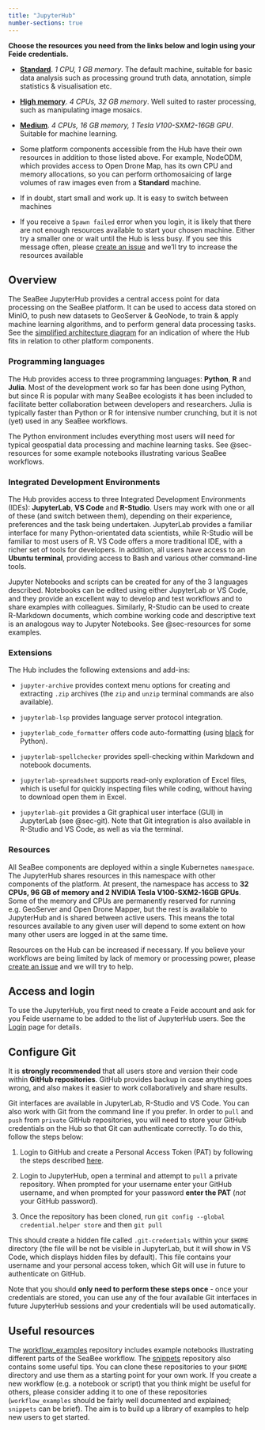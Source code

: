```yaml
---
title: "JupyterHub"
number-sections: true
---
```


**Choose the resources you need from the links below and login using your Feide credentials.**

 * **[Standard](https://hub-standard.seabee.sigma2.no)**. *1 CPU, 1 GB memory*. The default machine, suitable for basic data analysis such as processing ground truth data, annotation, simple statistics & visualisation etc.
 
 * **[High memory](https://hub-highmem.seabee.sigma2.no)**. *4 CPUs, 32 GB memory*. Well suited to raster processing, such as manipulating image mosaics.
 
 * **[Medium](https://hub-medium.seabee.sigma2.no)**. *4 CPUs, 16 GB memory, 1 Tesla V100-SXM2-16GB GPU*. Suitable for machine learning.
 
 
:::{.callout-tip}
 * Some platform components accessible from the Hub have their own resources in addition to those listed above. For example, NodeODM, which provides access to Open Drone Map, has its own CPU and memory allocations, so you can perform orthomosaicing of large volumes of raw images even from a **Standard** machine.
 
 * If in doubt, start small and work up. It is easy to switch between machines
 
 * If you receive a `Spawn failed` error when you login, it is likely that there are not enough resources available to start your chosen machine. Either try a smaller one or wait until the Hub is less busy. If you see this message often, please [create an issue](https://github.com/SeaBee-no/documentation/issues) and we'll try to increase the resources available
:::

## Overview {#sec-overview}

The SeaBee JupyterHub provides a central access point for data processing on the SeaBee platform. It can be used to access data stored on MinIO, to push new datasets to GeoServer & GeoNode, to train & apply machine learning algorithms, and to perform general data processing tasks. See the [simplified architecture diagram](./index.qmd#fig-sigma2-outline) for an indication of where the Hub fits in relation to other platform components.

### Programming languages {#sec-languages}

The Hub provides access to three programming languages: **Python**, **R** and **Julia**. Most of the development work so far has been done using Python, but since R is popular with many SeaBee ecologists it has been included to facilitate better collaboration between developers and researchers. Julia is typically faster than Python or R for intensive number crunching, but it is not (yet) used in any SeaBee workflows.

The Python environment includes everything most users will need for typical geospatial data processing and machine learning tasks. See @sec-resources for some example notebooks illustrating various SeaBee workflows.

### Integrated Development Environments {#sec-ides}

The Hub provides access to three Integrated Development Environments (IDEs): **JupyterLab**, **VS Code** and **R-Studio**. Users may work with one or all of these (and switch between them), depending on their experience, preferences and the task being undertaken. JupyterLab provides a familiar interface for many Python-orientated data scientists, while R-Studio will be familiar to most users of R. VS Code offers a more traditional IDE, with a richer set of tools for developers. In addition, all users have access to an **Ubuntu terminal**, providing access to Bash and various other command-line tools.

Jupyter Notebooks and scripts can be created for any of the 3 languages described. Notebooks can be edited using either JupyterLab or VS Code, and they provide an excellent way to develop and test workflows and to share examples with colleagues. Similarly, R-Studio can be used to create R-Markdown documents, which combine working code and descriptive text is an analogous way to Jupyter Notebooks. See @sec-resources for some examples.

### Extensions {#sec-extensions}

The Hub includes the following extensions and add-ins:

 * `jupyter-archive` provides context menu options for creating and extracting `.zip` archives (the `zip` and `unzip` terminal commands are also available).
 
 * `jupyterlab-lsp` provides language server protocol integration.
 
 * `jupyterlab_code_formatter` offers code auto-formatting (using [black](https://github.com/psf/black) for Python).
 
 * `jupyterlab-spellchecker` provides spell-checking within Markdown and notebook documents.
 
 * `jupyterlab-spreadsheet` supports read-only exploration of Excel files, which is useful for quickly inspecting files while coding, without having to download open them in Excel.
 
 * `jupyterlab-git` provides a Git graphical user interface (GUI) in JupyterLab (see @sec-git). Note that Git integration is also available in R-Studio and VS Code, as well as via the terminal.
 
### Resources

All SeaBee components are deployed within a single Kubernetes `namespace`. The JupyterHub shares resources in this namespace with other components of the platform. At present, the namespace has access to **32 CPUs, 96 GB of memory and 2 NVIDIA Tesla V100-SXM2-16GB GPUs**. Some of the memory and CPUs are permanently reserved for running e.g. GeoServer and Open Drone Mapper, but the rest is available to JupyterHub and is shared between active users. This means the total resources available to any given user will depend to some extent on how many other users are logged in at the same time.

Resources on the Hub can be increased if necessary. If you believe your workflows are being limited by lack of memory or processing power, please [create an issue](https://github.com/SeaBee-no/dockerfiles/issues) and we will try to help.

## Access and login {#sec-login}

To use the JupyterHub, you first need to create a Feide account and ask for you Feide username to be added to the list of JupyterHub users. See the [Login](./login.qmd) page for details.

## Configure Git {#sec-git}

It is **strongly recommended** that all users store and version their code within **GitHub repositories**. GitHub provides backup in case anything goes wrong, and also makes it easier to work collaboratively and share results.

Git interfaces are available in JupyterLab, R-Studio and VS Code. You can also work with Git from the command line if you prefer. In order to `pull` and `push` from `private` GitHub repositories, you will need to store your GitHub credentials on the Hub so that Git can authenticate correctly. To do this, follow the steps below:

 1. Login to GitHub and create a Personal Access Token (PAT) by following the steps described [here](https://docs.github.com/en/enterprise-server@3.4/authentication/keeping-your-account-and-data-secure/creating-a-personal-access-token).
 
 2. Login to JupyterHub, open a terminal and attempt to `pull` a private repository. When prompted for your username enter your GitHub username, and when prompted for your password **enter the PAT** (*not* your GitHub password).
 
 3. Once the repository has been cloned, run `git config --global credential.helper store` and then `git pull`
 
This should create a hidden file called `.git-credentials` within your `$HOME` directory (the file will be not be visible in JupyterLab, but it will show in VS Code, which displays hidden files by default). This file contains your username and your personal access token, which Git will use in future to authenticate on GitHub.

Note that you should **only need to perform these steps once** - once your credentials are stored, you can use any of the four available Git interfaces in future JupyterHub sessions and your credentials will be used automatically.

## Useful resources {#sec-resources}

The [workflow_examples](https://github.com/SeaBee-no/workflow_examples#seabee-workflow_examples) repository includes example notebooks illustrating different parts of the SeaBee workflow. The  [snippets](https://github.com/SeaBee-no/snippets) repository also contains some useful tips. You can clone these repositories to your `$HOME` directory and use them as a starting point for your own work. If you create a new workflow (e.g. a notebook or script) that you think might be useful for others, please consider adding it to one of these repositories (`workflow_examples` should be fairly well documented and explained; `snippets` can be brief). The aim is to build up a library of examples to help new users to get started.